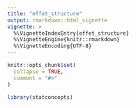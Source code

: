 ```yaml
---
title: "effet_structure"
output: rmarkdown::html_vignette
vignette: >
  %\VignetteIndexEntry{effet_structure}
  %\VignetteEngine{knitr::rmarkdown}
  %\VignetteEncoding{UTF-8}
---
```


```r
knitr::opts_chunk$set(
  collapse = TRUE,
  comment = "#>"
)
```

```r
library(statconcepts)
```
